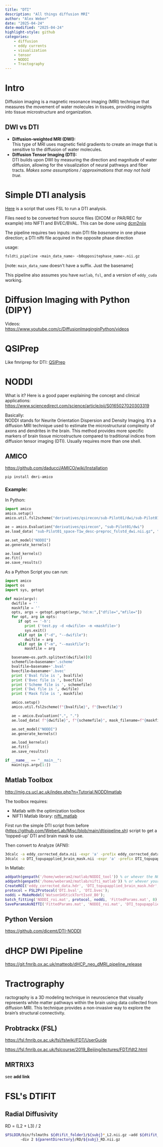```yaml
---
title: "DTI"
description: "All things diffusion MRI"
author: "Alex Weber"
date: "2025-04-24"
date-modified: "2025-04-24"
highlight-style: github
categories:
    - diffusion
    - eddy currents
    - visualization
    - tensor
    - NODDI
    - Tractography
---
```


# Intro

Diffusion imaging is a magnetic resonance imaging (MRI) technique that measures the movement of water molecules in tissues, providing insights into tissue microstructure and organization.

## DWI vs DTI

- **Diffusion-weighted MRI (DWI):**  
This type of MRI uses magnetic field gradients to create an image that is sensitive to the diffusion of water molecules.
- **Diffusion Tensor Imaging (DTI):**  
DTI builds upon DWI by measuring the direction and magnitude of water diffusion, allowing for the visualization of neural pathways and fiber tracts. _Makes some assumptions / approximations that may not hold true._

# Simple DTI analysis

[Here](https://github.com/WeberLab/Misc/blob/main/dtipipeline.sh) is a script that uses FSL to run a DTI analysis.

Files need to be converted from source files (DICOM or PAR/REC for
example) into NIFTI and BVEC/BVAL. This can be done using
[dcm2niix](https://www.nitrc.org/plugins/mwiki/index.php/dcm2nii:MainPage)

The pipeline requires two inputs: main DTI file *basename* in one phase
direction; a DTI nifti file acquired in the opposite phase direction

usage:

```bash
fsldti_pipeline <main_data_name> <b0oppositephase_name>.nii.gz
```

\[note: `main_data_name` doesn\'t have a suffix. Just the basename\]

This pipeline also assumes you have `matlab`, `fsl`, and a version of
`eddy_cuda` working.

# Diffusion Imaging with Python (DIPY)

Videos:\
[https://www.youtube.com/c/DiffusionImaginginPython/videos](https://www.youtube.com/c/DiffusionImaginginPython/videos)

# QSIPrep

Like fmriprep for DTI:
[QSIPrep](QSIPrep_224166153.html)

# NODDI 

What is it? Here is a good paper explaining the concept and clinical
applications:
[https://www.sciencedirect.com/science/article/pii/S0165027020303319](https://www.sciencedirect.com/science/article/pii/S0165027020303319)

Basically:  
NODDI stands for Neurite Orientation Dispersion and Density Imaging. It's a diffusion MRI technique used to estimate the microstructural complexity of axons and dendrites in the brain. This method provides more specific markers of brain tissue microstructure compared to traditional indices from diffusion tensor imaging (DTI). Usually requires more than one shell.

## AMICO 

[https://github.com/daducci/AMICO/wiki/Installation](https://github.com/daducci/AMICO/wiki/Installation)

```bash
pip install dmri-amico
```

### Example: 

In Python:

```python
import amico
amico.setup()
amico.util.fsl2scheme("derivatives/qsirecon/sub-Pilot01/dwi/sub-Pilot01_space-T1w_desc-preproc_fslstd_dwi.bval", "derivatives/qsirecon/sub-Pilot01/dwi/sub-Pilot01_space-T1w_desc-preproc_fslstd_dwi.bvec")

ae = amico.Evaluation("derivatives/qsirecon", "sub-Pilot01/dwi")
ae.load_data( "sub-Pilot01_space-T1w_desc-preproc_fslstd_dwi.nii.gz", "sub-Pilot01_space-T1w_desc-preproc_fslstd_dwi.scheme", mask_filename="sub-Pilot01_space-T1w_desc-preproc_fslstd_mask.nii.gz", b0_thr=0 )

ae.set_model("NODDI")
ae.generate_kernels()

ae.load_kernels()
ae.fit()
ae.save_results()
```

As a Python Script you can run:

```python
import amico
import os
import sys, getopt

def main(argv):
   dwifile = ''
   maskfile = ''
   opts, args = getopt.getopt(argv,"hd:m:",["dfile=","mfile="])
   for opt, arg in opts:
      if opt == '-h':
         print ('test.py -d <dwifile> -m <maskfile>')
         sys.exit()
      elif opt in ("-d", "--dwifile"):
         dwifile = arg
      elif opt in ("-m", "--maskfile"):
         maskfile = arg

   basename=os.path.splitext(dwifile)[0]
   schemefile=basename+'.scheme'
   bvalfile=basename+'.bval'
   bvecfile=basename+'.bvec'
   print ('Bval file is ', bvalfile)
   print ('Bvec file is ', bvecfile)
   print ('Scheme file is ', schemefile)
   print ('Dwi file is ', dwifile)
   print ('Mask file is ', maskfile)

   amico.setup()
   amico.util.fsl2scheme(f"{bvalfile}", f"{bvecfile}")

   ae = amico.Evaluation(".", ".")
   ae.load_data( f"{dwifile}", f"{schemefile}", mask_filename=f"{maskfile}", b0_thr=0 )

   ae.set_model("NODDI")
   ae.generate_kernels()

   ae.load_kernels()
   ae.fit()
   ae.save_results()

if __name__ == "__main__":
   main(sys.argv[1:])
```

## Matlab Toolbox

[http://mig.cs.ucl.ac.uk/index.php?n=Tutorial.NODDImatlab](http://mig.cs.ucl.ac.uk/index.php?n=Tutorial.NODDImatlab)

The toolbox requires:

-   Matlab with the optimization toolbox
-   NIFTI Matlab library:
    [nifti_matlab](https://github.com/NIFTI-Imaging/nifti_matlab)

First run the simple DTI script from before ([https://github.com/WeberLab/Misc/blob/main/dtipipeline.sh](https://github.com/WeberLab/Misc/blob/main/dtipipeline.sh)) script to get a \'topped-up\'
DTI and brain mask to use.

Then convert to Analyze (AFNI):

```bash
3dcalc -a eddy_corrected_data.nii -expr 'a' -prefix eddy_corrected_data.hdr
3dcalc -a DTI_topupapplied_brain_mask.nii -expr 'a' -prefix DTI_topupapplied_brain_mask.hdr
```

In Matlab:

```matlab 
addpath(genpath('/home/weberam2/matlab/NODDI_tool')) % or whever the NODDI from Github is
addpath(genpath('/home/weberam2/matlab/nifti_matlab')) % or whever your nifti_matlab is
CreateROI('eddy_corrected_data.hdr', 'DTI_topupapplied_brain_mask.hdr', 'NODDI_roi.mat');
protocol = FSL2Protocol('DTI.bval', 'DTI.bvec');
noddi = MakeModel('WatsonSHStickTortIsoV_B0');
batch_fitting('NODDI_roi.mat', protocol, noddi, 'FittedParams.mat', 8);
SaveParamsAsNIfTI('FittedParams.mat', 'NODDI_roi.mat', 'DTI_topupapplied_brain_mask.hdr', 'outputname')
```

## Python Version 

[https://github.com/dicemt/DTI-NODDI](https://github.com/dicemt/DTI-NODDI)

# dHCP DWI Pipeline 

[https://git.fmrib.ox.ac.uk/matteob/dHCP_neo_dMRI_pipeline_release](https://git.fmrib.ox.ac.uk/matteob/dHCP_neo_dMRI_pipeline_release)

# Tractrography 

ractography is a 3D modeling technique in neuroscience that visually represents white matter pathways within the brain using data collected from diffusion MRI. This technique provides a non-invasive way to explore the brain's structural connectivity. 

## Probtrackx (FSL) 

[https://fsl.fmrib.ox.ac.uk/fsl/fslwiki/FDT/UserGuide](https://fsl.fmrib.ox.ac.uk/fsl/fslwiki/FDT/UserGuide)

[https://fsl.fmrib.ox.ac.uk/fslcourse/2019_Beijing/lectures/FDT/fdt2.html](https://fsl.fmrib.ox.ac.uk/fslcourse/2019_Beijing/lectures/FDT/fdt2.html)

## MRTRIX3 

see **add link**

# FSL\'s DTIFIT 

## Radial Diffusivity 

RD = (L2 + L3) / 2

```bash
$FSLDIR/bin/fslmaths ${dtifit_folder}/${subj}*_L2.nii.gz –add ${dtifit_folder}/${subj}*_L3.nii.gz \\
       -div 2 ${parentDirectory}/RD/${subj}_RD.nii.gz
```
